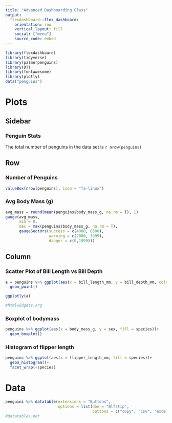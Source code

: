 ```yaml
---
title: "Advanced Dashboarding Class"
output: 
  flexdashboard::flex_dashboard:
    orientation: row
    vertical_layout: fill
    social: ["menu"]
    source_code: embed
---
```


```r
library(flexdashboard)
library(tidyverse)
library(palmerpenguins)
library(DT)
library(fontawesome)
library(plotly)
data("penguins")
```




Plots
=======================================================================

Sidebar {.sidebar}
-----------------------------------------------------------------------

### Penguin Stats

The total number of penguins in the data set is `r nrow(penguins)`

Row
-----------------------------------------------------------------------

### Number of Penguins

```r
valueBox(nrow(penguins), icon = "fa-linux")
```

### Avg Body Mass (g)

```r
avg_mass = round(mean(penguins$body_mass_g, na.rm = T), 1)
gauge(avg_mass, 
      min = 0, 
      max = max(penguins$body_mass_g, na.rm = T),
      gaugeSectors(success = c(4000, 6300),
                   warning = c(2000, 3999),
                   danger = c(0,1999)))
```


Column {.tabset}
-----------------------------------------------------------------------

### Scatter Plot of Bill Length vs Bill Depth

```r
a = penguins %>% ggplot(aes(x = bill_length_mm, y = bill_depth_mm, color = species))+
  geom_point() 

ggplotly(a)

#htmlwidgets.org
```


### Boxplot of bodymass

```r
penguins %>% ggplot(aes(x = body_mass_g, y = sex, fill = species))+
  geom_boxplot()
```

### Histogram of flipper length

```r
penguins %>% ggplot(aes(x = flipper_length_mm, fill = species))+
  geom_histogram()+
  facet_wrap(~species)
```

Data
================================================================================

```r
penguins %>% datatable(extensions = "Buttons",
                       options = list(dom = "Blfrtip",
                                      buttons = c("copy", "csv", "excel", "pdf", "print")))
#datatables.net    

```

